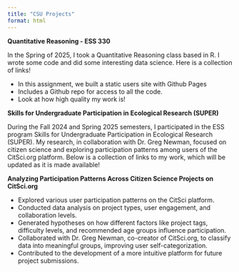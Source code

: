```yaml
---
title: "CSU Projects"
format: html
---
```


**Quantitative Reasoning - ESS 330**

In the Spring of 2025, I took a Quantitative Reasoning class based in R. I wrote some code and did some interesting data science. Here is a collection of links!

- In this assignment, we built a static users site with Github Pages
- Includes a Github repo for access to all the code.
- Look at how high quality my work is!

**Skills for Undergraduate Participation in Ecological Research (SUPER)**

During the Fall 2024 and Spring 2025 semesters, I participated in the ESS program Skills for Undergraduate Participation in Ecological Research (SUPER). My research, in collaboration with Dr. Greg Newman, focused on citizen science and exploring participation patterns among users of the CitSci.org platform. Below is a collection of links to my work, which will be updated as it is made available!

**Analyzing Participation Patterns Across Citizen Science Projects on CitSci.org**

- Explored various user participation patterns on the CitSci platform.
- Conducted data analysis on project types, user engagement, and collaboration levels.
- Generated hypotheses on how different factors like project tags, difficulty levels, and recommended age groups influence participation.
- Collaborated with Dr. Greg Newman, co-creator of CitSci.org, to classify data into meaningful groups, improving user self-categorization.
- Contributed to the development of a more intuitive platform for future project submissions.